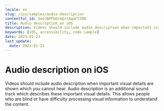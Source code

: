```yaml
---
locale: en
slug: /ios/samples/audio-description
contentful_id: 3oeJ0PFbOrmQrtAqoFI70B
title: Audio description on iOS
description: Videos should include audio description when important visual details are shown which you cannot hear.
keywords: [iOS, accessibility, code sample]
date: 2023-01-23
last_update:
  date: 2023-01-23
---
```


# Audio description on iOS

Videos should include audio description when important visual details are shown which you cannot hear. Audio description is an additional sound track which describes these important visual details. This allows people who are blind or have difficulty processing visual information to understand the content.

<CodeSample id="media-audio-description" framework="ios" locale="en"/>
